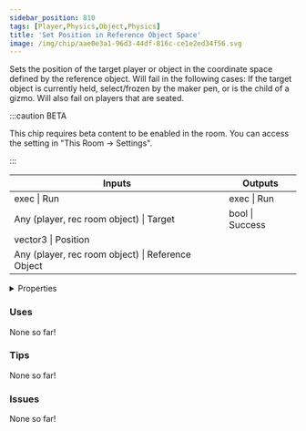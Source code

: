 ```yaml
---
sidebar_position: 810
tags: [Player,Physics,Object,Physics]
title: 'Set Position in Reference Object Space'
image: /img/chip/aae0e3a1-96d3-44df-816c-ce1e2ed34f56.svg
---
```


Sets the position of the target player or object in the coordinate space defined by the reference object. Will fail in the following cases: If the target object is currently held, select/frozen by the maker pen, or is the child of a gizmo. Will also fail on players that are seated.

:::caution BETA

This chip requires beta content to be enabled in the room. You can access the setting in "This Room -> Settings".

:::

<IChip uuid="aae0e3a1-96d3-44df-816c-ce1e2ed34f56"/>

<table><thead><tr><th>Inputs</th><th>Outputs</th></tr></thead><tbody><tr><td>exec | Run</td><td>exec | Run</td></tr><tr><td>Any (player, rec room object) | Target</td><td>bool | Success</td></tr><tr><td>vector3 | Position</td><td /></tr><tr><td>Any (player, rec room object) | Reference Object</td><td /></tr></tbody></table>

<details>
  <summary>Properties</summary>
  <div>
    <div>
    <table>
      <tbody>
        <tr>
          <td>Is beta required?</td>
          <td>Yes</td>
        </tr>
        <tr>
          <td>Is chip a trolling risk?</td>
          <td>No</td>
        </tr>
        <tr>
          <td>Is chip a role assignment risk?</td>
          <td>No</td>
        </tr>
        <tr>
          <td>Chip UUID</td>
          <td>aae0e3a1-96d3-44df-816c-ce1e2ed34f56</td>
        </tr>
        <tr>
          <td>Room availability</td>
          <td>Available everywhere</td>
        </tr>
      </tbody>
    </table>
    </div>
  </div>
</details>

### Uses

None so far!

### Tips

None so far!

### Issues

None so far!